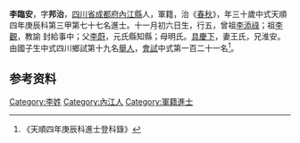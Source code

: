 {{明清人物信息框
| 姓名 = 李臨安 
| 原名 =
| 圖片名稱= 
| 圖片大小 =
| 圖片說明 = 
| 最高職務 =
| 國家 = 大明 
| 爵位 =
| 籍貫 = [[四川省|四川省]][[成都府|成都府]][[內江縣|內江縣]]
| 族裔 = 
| 旗籍 = 
| 字號 = 
| 諡號 =
| 出生日期 = 十一月初六日
| 出生地點 =
| 逝世日期 = 
| 逝世地點 =
| 墓葬 =
| 配偶 = 王氏
| 親屬 = 曾祖[[李添祿|李添祿]]，祖[[李觀|李觀]]，父[[李蔚|李蔚]]，母明氏<br>從子 [[李充嗣|李充嗣]]
| 出身 =
* 天順四年庚辰科進士
| 經歷 =
| 著作 =  
}}
'''李臨安 '''{{BD|1431年||？年||}}，字'''邦治'''，[[四川省|四川省]][[成都府|成都府]][[內江縣|內江縣]]人，軍籍，治《[[春秋|春秋]]》，年三十歲中式天順四年庚辰科第三甲第七十七名進士。十一月初六日生，行五，曾祖[[李添祿|李添祿]]；祖[[李觀|李觀]]，教諭 封給事中；父[[李蔚|李蔚]]，元氏縣知縣；母明氏。[[具慶下|具慶下]]，妻王氏，兄淮安。由國子生中式四川鄉試第十九名[[舉人|舉人]]，[[會試|會試]]中式第一百二十一名<ref>《天順四年庚辰科進士登科錄》</ref>。

== 参考资料 ==
{{reflist}}

{{天順四年庚辰科殿试金榜}}
{{內江李觀家族}}

{{Authority control}}
{{DEFAULTSORT:Li李}}
[[Category:李姓|Category:李姓]]
[[Category:內江人|Category:內江人]]
[[Category:軍籍進士|Category:軍籍進士]]

{{明朝人物小作品}}